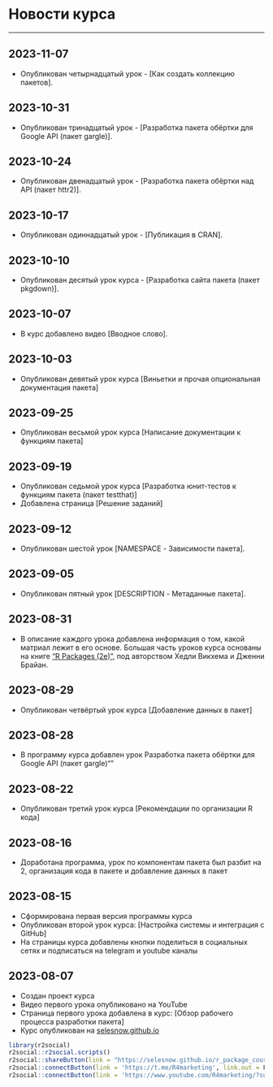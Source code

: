 # Новости курса {-}

------

## 2023-11-07 {-}
* Опубликован четырнадцатый урок - [Как создать коллекцию пакетов].

## 2023-10-31 {-}
* Опубликован тринадцатый урок - [Разработка пакета обёртки для Google API (пакет gargle)].

## 2023-10-24 {-}
* Опубликован двенадцатый урок - [Разработка пакета обёртки над API (пакет httr2)].

## 2023-10-17 {-}
* Опубликован одиннадцатый урок - [Публикация в CRAN].

## 2023-10-10 {-}
* Опубликован десятый урок курса - [Разработка сайта пакета (пакет pkgdown)].

## 2023-10-07 {-}
* В курс добавлено видео [Вводное слово].

## 2023-10-03 {-}
* Опубликован девятый урок курса [Виньетки и прочая опциональная документация пакета]

## 2023-09-25 {-}
* Опубликован весьмой урок курса [Написание документации к функциям пакета]

## 2023-09-19 {-}
* Опубликован седьмой урок курса [Разработка юнит-тестов к функциям пакета (пакет testthat)]
* Добавлена страница [Решение заданий]

## 2023-09-12 {-}
* Опубликован шестой урок [NAMESPACE - Зависимости пакета].

## 2023-09-05 {-}
* Опубликован пятный урок [DESCRIPTION - Метаданные пакета].

## 2023-08-31 {-}
* В описание каждого урока добавлена информация о том, какой матриал лежит в его основе. Большая часть уроков курса основаны на книге ["R Packages (2e)"](https://r-pkgs.org/), под авторством Хедли Викхема и Дженни Брайан.

## 2023-08-29 {-}
* Опубликован четвёртый урок курса [Добавление данных в пакет]

## 2023-08-28 {-}
* В программу курса добавлен урок Разработка пакета обёртки для Google API (пакет gargle)""

## 2023-08-22 {-}
* Опубликован третий урок курса [Рекомендации по организации R кода]

## 2023-08-16 {-}
* Доработана программа, урок по компонентам пакета был разбит на 2, организация кода в пакете и добавление данных в пакет

## 2023-08-15 {-}
* Сформирована первая версия программы курса
* Опубликован второй урок курса: [Настройка системы и интеграция с GitHub]
* На страницы курса добавлены кнопки поделиться в социальных сетях и подписаться на telegram и youtube каналы

## 2023-08-07 {-}
* Создан проект курса
* Видео первого урока опубликовано на YouTube
* Страница первого урока добавлена в курс: [Обзор рабочего процесса разработки пакета]
* Курс опубликован на [selesnow.github.io](https://selesnow.github.io/r_package_course/)

```r
library(r2social)
r2social::r2social.scripts()
r2social::shareButton(link = "https://selesnow.github.io/r_package_course/", position = "inline", whatsapp = T, telegram = T, instagram = T)
r2social::connectButton(link = 'https://t.me/R4marketing', link.out = F, telegram = T, position = 'left')
r2social::connectButton(link = 'https://www.youtube.com/R4marketing/?sub_confirmation=1', link.out = F, youtube = T, position = 'right')
```